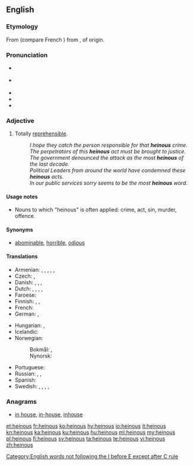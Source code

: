 {{was wotd|2010|January|16}}
==English==

===Etymology===
From {{etyl|fro|en}} {{term|haineus||lang=fro}} (compare French {{term|haineux|lang=fr}}) from {{term|haïr||to hate|lang=fro}}, of {{etyl|gem|en}} origin.

===Pronunciation===
* {{a|UK|US}} {{IPA|/ˈheɪnəs/|lang=en}}
* {{a|UK}} {{IPA|/ˈhiːnəs/|lang=en}}
* {{audio|en-uk-heinous.ogg|Audio (UK)|lang=en}}
* {{audio|en-us-heinous.ogg|Audio (US)|lang=en}}
* {{rhymes|eɪnəs|lang=en}}

===Adjective===
{{en-adj}}

# Totally [[reprehensible]].
#: ''I hope they catch the person responsible for that '''heinous''' crime.''
#: ''The perpetrators of this '''heinous''' act must be brought to justice.''
#: ''The government denounced the attack as the most '''heinous''' of the last decade.''
#: ''Political Leaders from around the world have condemned these '''heinous''' acts.''
#: ''In our public services sorry seems to be the most '''heinous''' word.''

====Usage notes====
* Nouns to which "heinous" is often applied: crime, act, sin, murder, offence.

====Synonyms====
* {{sense|totally reprehensible}} [[abominable]], [[horrible]], [[odious]]

====Translations====
{{trans-top|totally reprehensible}}
* Armenian: {{t|hy|զզվելի|tr=zzveli}},  {{t|hy|նողկալի|tr=noġkali}},  {{t|hy|գարշելի|tr=garšeli}},  {{t|hy|անպետք|tr=anpetk’}},  {{t|hy|սարսափելի|tr=sarsap’eli}},  {{t|hy|զարհուրելի|tr=zarhureli}}
* Czech: {{t|cs|ohavný}}, {{t+|cs|odporný}}
* Danish: {{t|da|afskyelig}},  {{t|da|frygtelig}},  {{t|da|grufuld}}, {{t|da|motbydelig}}
* Dutch: {{t+|nl|afschuwelijk}}, {{t+|nl|afgrijselijk}}, {{t|nl|afschrikwekkend}}, {{t+|nl|verschrikkelijk}}, {{t|nl|verwerpelijk}}
* Faroese: {{t|fo|andstyggiligur }}
* Finnish: {{t+|fi|katala}}, {{t+|fi|kauhea}},  {{t|fi|hirvittävä}}
* French: {{t+|fr|atroce}}
* German: {{t+|de|abscheulich}}, {{t+|de|verabscheuungswürdig}}
{{trans-mid}}
* Hungarian: {{t+|hu|förtelmes}},  {{t+|hu|szörnyű}}
* Icelandic: {{t+|is|viðbjóðslegur}}
* Norwegian:
*: Bokmål: {{t|nb|avskyelig}}, {{t|nb|motbydelig}}
*: Nynorsk: {{t|nn|avskyeleg}}
* Portuguese: {{t+|pt|hediondo}}
* Russian: {{t+|ru|гнусный|tr=gnúsnyj}}, {{t+|ru|мерзкий|tr=mérzkij}}, {{t+|ru|отвратительный|tr=otvratítelʹnyj}}
* Spanish: {{t+|es|atroz}}
* Swedish: {{t+|sv|avskyvärd}}, {{t+|sv|vedervärdig}}, {{t+|sv|förfärlig}}, {{t+|sv|ohygglig}}, {{t+|sv|skändlig}}
{{trans-bottom}}

===Anagrams===
* [[in house#English|in house]], [[in-house#English|in-house]], [[inhouse#English|inhouse]]

[[Category:English words not following the I before E except after C rule]]

[[et:heinous]]
[[fr:heinous]]
[[ko:heinous]]
[[hy:heinous]]
[[io:heinous]]
[[it:heinous]]
[[kn:heinous]]
[[ka:heinous]]
[[ku:heinous]]
[[hu:heinous]]
[[ml:heinous]]
[[my:heinous]]
[[pl:heinous]]
[[fi:heinous]]
[[sv:heinous]]
[[ta:heinous]]
[[te:heinous]]
[[vi:heinous]]
[[zh:heinous]]